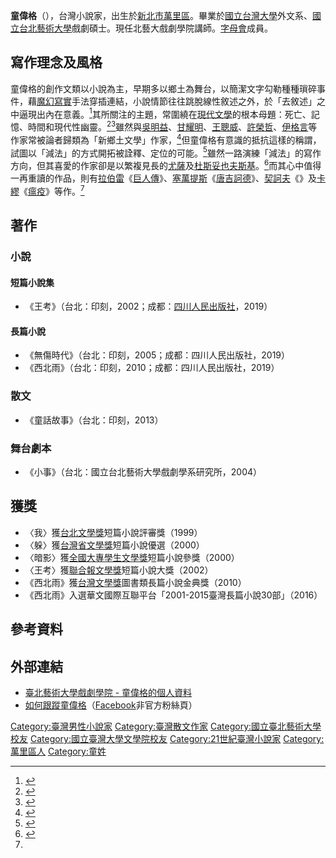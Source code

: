 {{Infobox writer <!-- 本模板详细信息请见 [[:Template:Infobox_Writer/doc|:Template:Infobox Writer/doc]]。 -->
| name         = 童偉格
| romaji       = Tong Wei-ger
| image        = Replace this image male.svg
| imagesize    = 
| caption      = 
| pseudonym    = 
| zi           = 
| hao          = 
| birthname    = 
| birthdate    = {{Birth year and age|1977}}
| birthplace   = {{ROC-TW}}[[台北縣|台北縣]][[萬里區|萬里鄉]]
| deathdate    = 
| deathplace   = 
| occupation   = [[小說家|小說家]]
| nationality  = {{ROC}}
| education    = [[國立台灣大學|國立台灣大學]]外文系學士<br />[[國立台北藝術大學|國立台北藝術大學]]戲劇學系碩士
| period       = 
| genre        = [[小說|小說]]
| subject      = [[現代文學|現代文學]]
| movement     = [[字母會|字母會]]
| notableworks = 《[[西北雨_(小說)|西北雨]]》（2010）
| spouse       = 
| partner      = 
| children     = 
| relatives    = 
| influences   = 
| influenced   = 
| awards       = 台北文學獎短篇小說評審獎<br />台灣省文學獎短篇小說優選<br />全國大專學生文學獎短篇小說參獎<br />[[聯合報文學獎|聯合報文學獎]]短篇小說大獎<br />[[台灣文學獎|台灣文學獎]]圖書類長篇小說金典獎
| signature    = 
| website      = 
}}
'''童偉格'''（{{bd|1977年|||}}），台灣小說家，出生於[[新北市|新北市]][[萬里區|萬里區]]。畢業於[[國立台灣大學|國立台灣大學]]外文系、[[國立台北藝術大學|國立台北藝術大學]]戲劇碩士。現任北藝大戲劇學院講師。[[字母會|字母會]]成員。

==寫作理念及風格==
童偉格的創作文類以小說為主，早期多以鄉土為舞台，以簡潔文字勾勒種種瑣碎事件，藉[[魔幻寫實|魔幻寫實]]手法穿插連結，小說情節往往跳脫線性敘述之外，於「去敘述」之中逼現出內在意義。<ref>{{Cite web |url=http://www3.nmtl.gov.tw/Writer2/writer_detail.php?id=1803 |title=2007台灣作家作品目錄 - 童偉格 |access-date=2017-01-21 |archive-date=2017-02-02 |archive-url=https://web.archive.org/web/20170202081405/http://www3.nmtl.gov.tw/Writer2/writer_detail.php?id=1803 |dead-url=no }}</ref>其所關注的主題，常圍繞在[[現代文學|現代文學]]的根本母題：死亡、記憶、時間和現代性幽靈。<ref>{{cite web|url=http://www.chinatimes.com/newspapers/20131207000704-260116|title=書評－小說的藝術|author=[[黃崇凱|黃崇凱]]|publisher=《[[中國時報|中國時報]]》|date=2013-12-07|language=zh-tw|access-date=2017-01-21|archive-date=2017-02-02|archive-url=https://web.archive.org/web/20170202002502/http://www.chinatimes.com/newspapers/20131207000704-260116|dead-url=no}}</ref><ref>{{cite web|url=http://isbn.ncl.edu.tw/NCL_ISBNNet/C00_index.php?Pfile=2041&KeepThis=true&...|title=自我的消解與重塑：評童偉格的《西北雨》|author=[[柯品文|柯品文]]|publisher=《全國新書資訊月刊》143期|date=2010-11|language=zh-tw}}</ref>雖然與[[吳明益|吳明益]]、[[甘耀明|甘耀明]]、[[王聰威|王聰威]]、[[許榮哲|許榮哲]]、[[伊格言|伊格言]]等作家常被論者歸類為「新鄉土文學」作家，<ref>{{cite web|url=http://city.udn.com/78/3606508|title=新世紀‧新世代‧新鄉土|author=[[李瑞騰|李瑞騰]]|publisher=《[[聯合文學|聯合文學]]》299期|date=2009-09|language=zh-tw|access-date=2017-01-21|archive-date=2019-08-18|archive-url=https://web.archive.org/web/20190818213242/http://city.udn.com/78/3606508|dead-url=no}}</ref>但童偉格有意識的抵抗這樣的稱謂，試圖以「減法」的方式開拓被詮釋、定位的可能。<ref name="multiple">{{cite web|url=http://news.ltn.com.tw/news/supplement/paper/755477|title=虛構的謎中之謎 － 童偉格談新作《童話故事》|author=[[張耀仁|張耀仁]]|publisher=《[[自由時報|自由時報]]》副刊|date=2014-02-19|language=zh-tw|access-date=2017-01-21|archive-date=2017-02-02|archive-url=https://web.archive.org/web/20170202001124/http://news.ltn.com.tw/news/supplement/paper/755477|dead-url=no}}</ref>雖然一路演練「減法」的寫作方向，但其喜愛的作家卻是以繁複見長的[[尤薩|尤薩]]及[[杜斯妥也夫斯基|杜斯妥也夫斯基]]。<ref>{{cite web|url=http://okapi.books.com.tw/article/index/2601|title=童偉格：不停說故事是為了什麼？|author=[[黃崇凱|黃崇凱]]|publisher=[[博客來|博客來]]OKAPI|date=2013-12-18|language=zh-tw|access-date=2017-01-21|archive-date=2017-02-02|archive-url=https://web.archive.org/web/20170202023246/http://okapi.books.com.tw/article/index/2601|dead-url=no}}</ref>而其心中值得一再重讀的作品，則有[[拉伯雷|拉伯雷]]《[[巨人傳|巨人傳]]》、[[塞萬提斯|塞萬提斯]]《[[唐吉訶德|唐吉訶德]]》、[[契訶夫|契訶夫]]《{{link-ru|凡尼亞舅舅|Дядя Ваня}}》及[[卡繆|卡繆]]《[[鼠疫_(小說)|瘟疫]]》等作。<ref name="multiple" />

==著作==
===小說===
====短篇小說集====
*《王考》（台北：印刻，2002；成都：[[四川人民出版社|四川人民出版社]]，2019）

====長篇小說====
*《無傷時代》（台北：印刻，2005；成都：四川人民出版社，2019）
*《西北雨》（台北：印刻，2010；成都：四川人民出版社，2019）

===散文===
*《童話故事》（台北：印刻，2013）

===舞台劇本===
*《小事》（台北：國立台北藝術大學戲劇學系研究所，2004）

==獲獎==
*〈我〉獲[[台北文學獎|台北文學獎]]短篇小說評審獎（1999）
*〈躲〉獲[[台灣省文學獎|台灣省文學獎]]短篇小說優選（2000）
*〈暗影〉獲[[全國大專學生文學獎|全國大專學生文學獎]]短篇小說參獎（2000）
*〈王考〉獲[[聯合報文學獎|聯合報文學獎]]短篇小說大獎（2002）
*《西北雨》獲[[台灣文學獎|台灣文學獎]]圖書類長篇小說金典獎（2010）
*《西北雨》入選華文國際互聯平台「2001-2015臺灣長篇小說30部」（2016）

==參考資料==
{{reflist}}

==外部連結==
*[http://1www.tnua.edu.tw/~TNUA_THEATRE/people/bio.php?PID=35 臺北藝術大學戲劇學院 - 童偉格的個人資料] {{Wayback|url=http://1www.tnua.edu.tw/~TNUA_THEATRE/people/bio.php?PID=35 |date=20200617214950 }}
*[https://www.facebook.com/lookforweiger.tong/ 如何跟蹤童偉格]（[[Facebook|Facebook]]非官方粉絲頁）

[[Category:臺灣男性小說家|Category:臺灣男性小說家]]
[[Category:臺灣散文作家|Category:臺灣散文作家]]
[[Category:國立臺北藝術大學校友|Category:國立臺北藝術大學校友]]
[[Category:國立臺灣大學文學院校友|Category:國立臺灣大學文學院校友]]
[[Category:21世紀臺灣小說家|Category:21世紀臺灣小說家]]
[[Category:萬里區人|Category:萬里區人]]
[[Category:童姓|Category:童姓]]